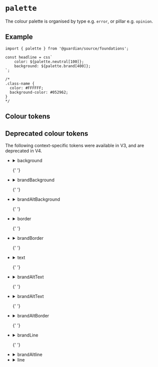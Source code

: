 
<Meta of={PaletteStories} />

# `palette`

The colour palette is organised by type e.g. `error`, or pillar e.g. `opinion`.

## Example

```tsx
import { palette } from '@guardian/source/foundations';

const headline = css`
	color: ${palette.neutral[100]};
	background: ${palette.brand[400]};
`;

/*
.class-name {
  color: #FFFFFF;
  background-color: #052962;
}
*/
```

## Colour tokens

<Story of={PaletteStories.Palette} />

## Deprecated colour tokens

The following context-specific tokens were available in V3, and are deprecated in V4.

<ul>
  <li>
    <details>
      <summary>background</summary>
      background.primary, background.secondary, background.inverse, background.ctaPrimary,
      background.ctaPrimaryHover, background.ctaSecondary, background.ctaSecondaryHover,
      background.ctaTertiaryHover, background.input, background.inputChecked
    </details>
  </li>

{' '}

<li>
	<details>
		<summary>brandBackground</summary>
		brandBackground.primary, brandBackground.ctaPrimary,
		brandBackground.ctaPrimaryHover, brandBackground.ctaSecondary,
		brandBackground.ctaSecondaryHover, brandBackground.ctaTertiaryHover,
		brandBackground.inputChecked
	</details>
</li>

{' '}

<li>
	<details>
		<summary>brandAltBackground</summary>
		brandAltBackground.primary, brandAltBackground.ctaPrimary,
		brandAltBackground.ctaPrimaryHover, brandAltBackground.ctaSecondary,
		brandAltBackground.ctaSecondaryHover, brandAltBackground.ctaTertiaryHover
	</details>
</li>

{' '}

<li>
	<details>
		<summary>border</summary>
		border.primary, border.secondary, border.success, border.error,
		border.ctaTertiary, border.input, border.inputChecked, border.inputHover,
		border.inputActive, border.focusHalo
	</details>
</li>

{' '}

<li>
	<details>
		<summary>brandBorder</summary>
		brandBorder.primary, brandBorder.secondary, brandBorder.success,
		brandBorder.error, brandBorder.ctaTertiary, brandBorder.input,
		brandBorder.inputChecked, brandBorder.inputHover
	</details>
</li>

{' '}

<li>
	<details>
		<summary>text</summary>
		text.primary, text.supporting, text.success, text.error, text.ctaPrimary,
		text.ctaSecondary, text.ctaTertiary, text.anchorPrimary,
		text.anchorSecondary, text.userInput, text.inputLabel, text.inputError,
		text.inputLabelSupporting, text.inputChecked, text.inputHover,
		text.groupLabel, text.groupLabelSupporting, text.newsInverse
		text.inputChecked, text.inputHover
	</details>
</li>

{' '}

<li>
	<details>
		<summary>brandAltText</summary>
		brandText.primary, brandText.supporting, brandText.success, brandText.error,
		brandText.ctaPrimary, brandText.ctaSecondary, brandText.ctaTertiary,
		brandText.anchorPrimary, brandText.anchorPrimaryHover, brandText.userInput,
		brandText.inputLabel, brandText.inputLabelSupporting
	</details>
</li>

{' '}

<li>
	<details>
		<summary>brandAltText</summary>
		brandAltText.primary, brandAltText.supporting, brandAltText.ctaPrimary,
		brandAltText.ctaSecondary, brandAltText.ctaTertiary,
		brandAltText.anchorPrimary
	</details>
</li>

{' '}

<li>
	<details>
		<summary>brandAltBorder</summary>
		brandAltBorder.ctaTertiary
	</details>
</li>

{' '}

<li>
	<details>
		<summary>brandLine</summary>
		brandLine.primary
	</details>
</li>

{' '}

<li>
	<details>
		<summary>brandAltline</summary>
		brandAltline.primary
	</details>
</li>

  <li>
    <details>
      <summary>line</summary>
      line.primary
    </details>
  </li>
</ul>
